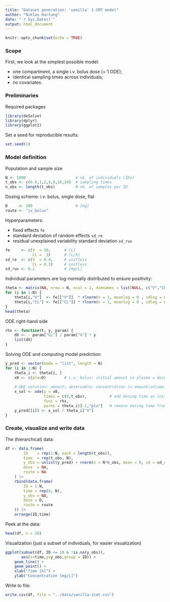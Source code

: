 ```yaml
---
title: "Dataset generation: 'vanilla' 1-CMT model"
author: "Niklas Hartung"
date: "`r Sys.Date()`"
output: html_document
---
```


```r
knitr::opts_chunk$set(echo = TRUE)
```

### Scope

First, we look at the simplest possible model: 

* one compartment, a single i.v. bolus dose (= 1 ODE);
* identical sampling times across individuals;
* no covariates.

### Preliminaries

Required packages

```r
library(deSolve)
library(dplyr)
library(ggplot2)
```

Set a seed for reproducible results:

```r
set.seed(1)
```

### Model definition

Population and sample size

```r
N <- 1000                      # nb. of individuals (IDs)
t_obs <- c(0.5,1,2,4,8,16,24)  # sampling times
n_obs <- length(t_obs)         # nb. of samples per ID
```

Dosing scheme: i.v. bolus, single dose, flat

```r
D     <- 100                   # [mg] 
route <- "iv_bolus"
```

Hyperparameters: 

* fixed effects `fe`
* standard deviation of random effects `sd_re`
* residual unexplained variability standard deviation `sd_ruv` 

```r
fe     <- c(V  = 20,      # [L]
            CL =  3)      # [L/h]
sd_re  <- c(V  = 0.4,     # unitless
            CL = 0.3)     # unitless
sd_ruv <- 0.2             # [mg/L]
```

Individual parameters are log-normally distributed to ensure positivity:

```r
theta <- matrix(NA, nrow = N, ncol = 2, dimnames = list(NULL, c("V","CL")))
for (i in 1:N) {
    theta[i,"V"]  <- fe[["V"]]  * rlnorm(n = 1, meanlog = 0 , sdlog = sd_re[["V"]])
    theta[i,"CL"] <- fe[["CL"]] * rlnorm(n = 1, meanlog = 0 , sdlog = sd_re[["CL"]])
}
head(theta)
```

ODE right-hand side

```r
rhs <- function(t, y, param) {
    dX <- - param["CL"] / param["V"] * y
    list(dX)
}
```

Solving ODE and computing model prediction:

```r
y_pred <- vector(mode = "list", length = N)
for (i in 1:N) {
    theta_i <- theta[i, ]
    x0 <- c(pla=D)        # i.v. bolus: initial amount in plasma = dose
    
    # ODE solution: amount; observable: concentration (= amount/volume)
    x_sol <- ode(y = x0, 
                 times = c(0,t_obs),          # add dosing time as initial condition
                 func = rhs, 
                 parms = theta_i)[-1,"pla"]   # remove dosing time from ode solution
    y_pred[[i]] <- x_sol / theta_i["V"]
}
```

### Create, visualize and write data

The (hierarchical) data:

```r
df <- data.frame(
        ID    = rep(1:N, each = length(t_obs)),
        time  = rep(t_obs, N),
        y_obs = unlist(y_pred) + rnorm(n = N*n_obs, mean = 0, sd = sd_ruv),
        dose  = NA,
        route = NA
    ) |>
    rbind(data.frame(
        ID = 1:N,
        time = rep(0, N),
        y_obs = NA,
        dose = D,
        route = route
    )) |>
    arrange(ID,time)
```

Peek at the data:

```r
head(df, n = 20)
```

Visualization (just a subset of individuals, for easier visualization)

```r
ggplot(subset(df, ID <= 10 & !is.na(y_obs)), 
       aes(x=time,y=y_obs,group = ID)) + 
    geom_line() + 
    geom_point() +
    xlab("Time [h]") + 
    ylab("Concentration [mg/L]")
```

Write to file:

```r
write.csv(df, file = "../data/vanilla-1cmt.csv")
```

